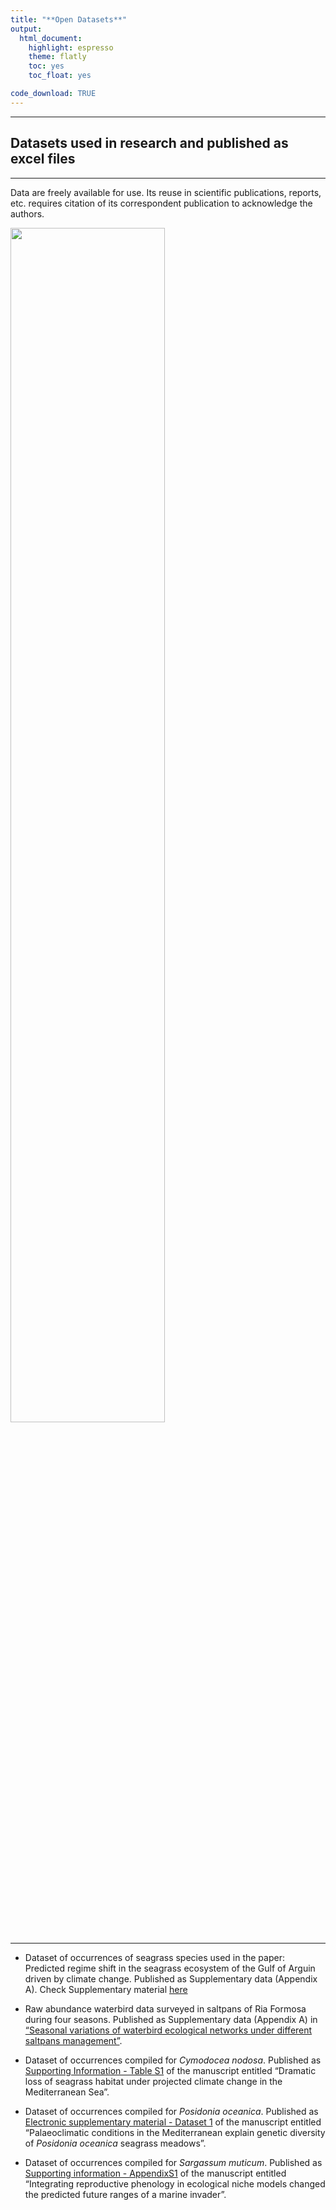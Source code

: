 ```yaml
---
title: "**Open Datasets**"
output: 
  html_document: 
    highlight: espresso
    theme: flatly
    toc: yes
    toc_float: yes

code_download: TRUE
---
```


***
## Datasets used in research and published as excel files

***
Data are freely available for use. Its reuse in scientific publications, reports, etc. requires citation of its correspondent publication to acknowledge the authors.

<img src="files/Screenshot 59.png" style="width:70%">

***

+ Dataset of occurrences of seagrass species used in the paper: Predicted regime shift in the seagrass ecosystem of the Gulf of Arguin driven by climate change. Published as Supplementary data (Appendix A). Check Supplementary material [here](https://www.sciencedirect.com/science/article/pii/S2351989421004406?via%3Dihub)

+ Raw abundance waterbird data surveyed in saltpans of Ria Formosa during four seasons. Published as Supplementary data (Appendix A) in ["Seasonal variations of waterbird ecological networks under different saltpans management"](https://www.sciencedirect.com/science/article/pii/S1574954121001552#s0075).

+ Dataset of occurrences compiled for *Cymodocea nodosa*. Published as [Supporting Information - Table S1](https://onlinelibrary.wiley.com/doi/abs/10.1111/gcb.14401) of the manuscript entitled "Dramatic loss of seagrass habitat under projected climate change in the Mediterranean Sea".

+ Dataset of occurrences compiled for *Posidonia oceanica*. Published as [Electronic supplementary material - Dataset 1](https://www.nature.com/articles/s41598-017-03006-2#Sec10) of the manuscript entitled "Palaeoclimatic conditions in the Mediterranean explain genetic diversity of *Posidonia oceanica* seagrass meadows".

+ Dataset of occurrences compiled for *Sargassum muticum*. Published as
[Supporting information - AppendixS1](https://onlinelibrary.wiley.com/doi/full/10.1111/ddi.12910) of the manuscript entitled "Integrating reproductive phenology in ecological niche models changed the predicted future ranges of a marine invader".


